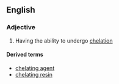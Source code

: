 ==English==

===Adjective===
{{en-adj|-}}

# Having the ability to undergo [[chelation]]

====Derived terms====
*[[chelating agent]]
*[[chelating resin]]